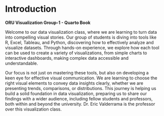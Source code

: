 # Introduction

**ORU Visualization Group-1 - Quarto Book**


Welcome to our data visualization class, where we are learning to turn data into compelling visual stories. Our group of students is diving into tools like R, Excel, Tableau, and Python, discovering how to effectively analyze and visualize datasets. Through hands-on experience, we explore how each tool can be used to create a variety of visualizations, from simple charts to interactive dashboards, making complex data accessible and understandable.

Our focus is not just on mastering these tools, but also on developing a keen eye for effective visual communication. We are learning to choose the right visual elements to convey data insights clearly, whether we are presenting trends, comparisons, or distributions. This journey is helping us build a solid foundation in data visualization, preparing us to share our findings with a wider audience, including fellow students and professors, both within and beyond the university. Dr. Eric Valderrama is the professor over this visualization class. 